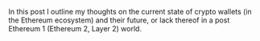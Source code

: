 
<SEO
  title="Crypto Wallets Are Dead. Long Live Crypto Wallets"
  description="Ethereum as it currently stands is unscalable and will never see the light of mass platform adoption."
  path="/entries/crypto-wallets-are-dead-long-live-crypto-wallets"
  type="article"
  published="2020-07-23"
/>

<PostDetails
  title="Crypto Wallets Are Dead. Long Live Crypto Wallets"
  date="July 23, 2020"
  dateTime="2020-07-23"
  topic="Crypto"
/>

In this post I outline my thoughts on the current state of crypto wallets (in the Ethereum ecosystem) and their future, or lack thereof in a post Ethereum 1 (Ethereum 2, Layer 2) world.
